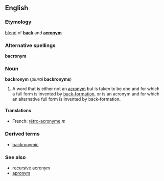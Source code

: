 {{Wikipedia}}
==English==
===Etymology===
[[blend]] of '''[[back]]''' and '''[[acronym]]'''

===Alternative spellings===
'''bacronym'''

===Noun===
'''backronym''' (''plural'' '''backronyms''')
#A word that is either not an [[acronym]] but is taken to be one and for which a full form is invented by [[back-formation]], or is an acronym and for which an alternative full form is invented by back-formation.

====Translations====
*French: [[rétro-acronyme]] ''m''

===Derived terms===
*[[backronymic]]

===See also===
*[[recursive acronym]]
*[[apronym]]